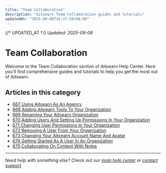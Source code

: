 ```yaml
---
title: "Team Collaboration"
description: "Aitoearn Team Collaboration guides and tutorials"
updatedAt: "2025-09-08T16:37:58+08:00"
---
```

{/* UPDATED_AT */}
_Updated: 2025-09-08_

# Team Collaboration

Welcome to the Team Collaboration section of Aitoearn Help Center. Here you'll find comprehensive guides and tutorials to help you get the most out of Aitoearn.

## Articles in this category

- [667 Using Aitoearn As An Agency](667-using-aitoearn-as-an-agency)
- [668 Adding Aitoearn Tools To Your Organization](668-adding-aitoearn-tools-to-your-organization)
- [669 Renaming Your Aitoearn Organization](669-renaming-your-aitoearn-organization)
- [670 Adding Users And Setting Up Permissions In Your Organization](670-adding-users-and-setting-up-permissions-in-your-organization)
- [671 Changing User Permissions In Your Organization](671-changing-user-permissions-in-your-organization)
- [672 Removing A User From Your Organization](672-removing-a-user-from-your-organization)
- [673 Changing Your Aitoearn Account Name And Avatar](673-changing-your-aitoearn-account-name-and-avatar)
- [674 Getting Started As A User In An Organization](674-getting-started-as-a-user-in-an-organization)
- [675 Collaborating On Content With Notes](675-collaborating-on-content-with-notes)

---

*Need help with something else? Check out our [main help center](/en/help-center) or [contact support](mailto:hello@aitoearn.com).*
